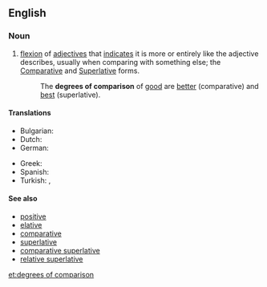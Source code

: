 ==English==
{{wikipedia}}

===Noun===
{{en-plural noun|head=[[degree]]s of [[comparison]]|sg=degree of comparison}}

# {{linguistics|grammar}} [[flexion]] of [[adjective]]s that [[indicate]]s it is more or entirely like the adjective describes, usually when comparing with something else; the [[comparative#Noun|Comparative]] and [[superlative#Noun|Superlative]] forms.
#:The '''degrees of comparison''' of [[good]] are [[better]] (comparative) and [[best]] (superlative).

====Translations====
{{trans-top|flexion of adjectives that indicates it is more or entirely like the adjective describes}}
* Bulgarian: {{t|bg|степени за сравнение|p}}
* Dutch: {{t|nl|trappen van vergelijking|m|p}}
* German: {{t|de|Steigerungsstufe|f|p}}
{{trans-mid}}
* Greek: {{t|el|βαθμοί του επιθέτου|m|p}}
* Spanish: {{t|es|grados de comparación|m|p}}
* Turkish: {{t|tr|karşılaştırma derecesi}}, {{t|tr|karşılaştırma dereceleri|p}}
{{trans-bottom}}

====See also====
* [[positive]]
* [[elative]]
* [[comparative]]
* [[superlative]]
* [[comparative superlative]]
* [[relative superlative]]

[[et:degrees of comparison]]